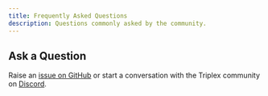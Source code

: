 ```yaml
---
title: Frequently Asked Questions
description: Questions commonly asked by the community.
---
```


## Ask a Question

Raise an [issue on GitHub](https://github.com/trytriplex/triplex/issue) or start a conversation with the Triplex community on [Discord](https://discord.com/invite/nBzRBUEs4b).

